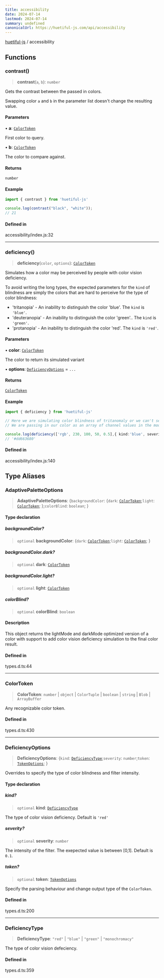 ```yaml
---
title: accessibility
date: 2024-07-14
lastmod: 2024-07-14
summary: undefined
canonicalUrl: https://huetiful-js.com/api/accessibility
---
```



[huetiful-js](modules.mdx) / accessibility

## Functions

### contrast()

> **contrast**(`a`, `b`): `number`

Gets the contrast between the passed in colors.

Swapping color `a` and `b` in the parameter list doesn't change the resulting value.

#### Parameters

• **a**: [`ColorToken`](accessibility.mdx#colortoken)

First color to query.

• **b**: [`ColorToken`](accessibility.mdx#colortoken)

The color to compare against.

#### Returns

`number`

#### Example

```ts
import { contrast } from 'huetiful-js'

console.log(contrast("black", "white"));
// 21
```

#### Defined in

accessibility/index.js:32

***

### deficiency()

> **deficiency**(`color`, `options`): [`ColorToken`](accessibility.mdx#colortoken)

Simulates how a color may be perceived by people with color vision deficiency.

To avoid writing the long types, the expected parameters for the `kind` of blindness are simply the colors that are hard to perceive for the type of color blindness:

* 'tritanopia' - An inability to distinguish the color 'blue'. The `kind` is `'blue'`.
* 'deuteranopia' - An inability to distinguish the color 'green'.. The `kind` is `'green'`.
* 'protanopia' - An inability to distinguish the color 'red'. The `kind` is `'red'`.

#### Parameters

• **color**: [`ColorToken`](accessibility.mdx#colortoken)

The color to return its simulated variant

• **options**: [`DeficiencyOptions`](accessibility.mdx#deficiencyoptions) = `...`

#### Returns

[`ColorToken`](accessibility.mdx#colortoken)

#### Example

```ts
import { deficiency } from 'huetiful-js'

// Here we are simulating color blindness of tritanomaly or we can't see 'blue'.
// We are passing in our color as an array of channel values in the mode "rgb". The severity is set to 0.5

console.log(deficiency(['rgb', 230, 100, 50, 0.5],{ kind:'blue', severity:0.5 }))
// '#dd663680'
```

#### Defined in

accessibility/index.js:140

## Type Aliases

### AdaptivePaletteOptions

> **AdaptivePaletteOptions**: \{`backgroundColor`: \{`dark`: [`ColorToken`](accessibility.mdx#colortoken);`light`: [`ColorToken`](accessibility.mdx#colortoken); };`colorBlind`: `boolean`; }

#### Type declaration

##### backgroundColor?

> `optional` **backgroundColor**: \{`dark`: [`ColorToken`](accessibility.mdx#colortoken);`light`: [`ColorToken`](accessibility.mdx#colortoken); }

##### backgroundColor.dark?

> `optional` **dark**: [`ColorToken`](accessibility.mdx#colortoken)

##### backgroundColor.light?

> `optional` **light**: [`ColorToken`](accessibility.mdx#colortoken)

##### colorBlind?

> `optional` **colorBlind**: `boolean`

#### Description

This object returns the lightMode and darkMode optimized version of a color with support to add color vision deficiency simulation to the final color result.

#### Defined in

types.d.ts:44

***

### ColorToken

> **ColorToken**: `number` | `object` | `ColorTuple` | `boolean` | `string` | `Blob` | `ArrayBuffer`

Any recognizable color token.

#### Defined in

types.d.ts:430

***

### DeficiencyOptions

> **DeficiencyOptions**: \{`kind`: [`DeficiencyType`](accessibility.mdx#deficiencytype);`severity`: `number`;`token`: [`TokenOptions`](generators.mdx#tokenoptions); }

Overrides to specify the type of color blindness and filter intensity.

#### Type declaration

##### kind?

> `optional` **kind**: [`DeficiencyType`](accessibility.mdx#deficiencytype)

The type of color vision deficiency.  Default is `'red'`

##### severity?

> `optional` **severity**: `number`

The intensity of the filter. The exepected value is between \[0,1]. Default is `0.1`.

##### token?

> `optional` **token**: [`TokenOptions`](generators.mdx#tokenoptions)

Specify the parsing behaviour and change output type of the `ColorToken`.

#### Defined in

types.d.ts:200

***

### DeficiencyType

> **DeficiencyType**: `"red"` | `"blue"` | `"green"` | `"monochromacy"`

The type of color vision defeciency.

#### Defined in

types.d.ts:359


